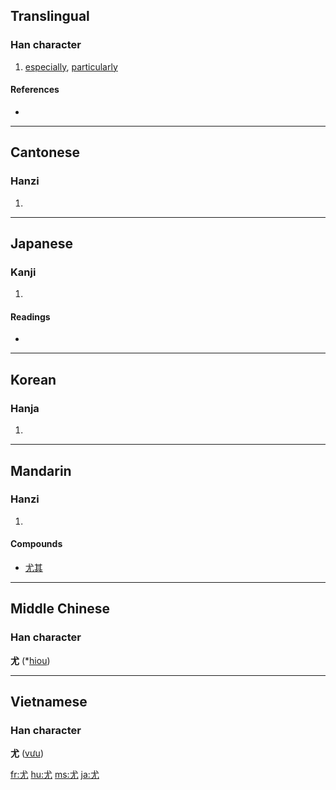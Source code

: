 {{see|尢}}
==Translingual==

===Han character===
{{Han char|rn=43|rad=尢|as=01|sn=4|four=4301<sub>0</sub>|canj=戈大山 (IKU)}}

# [[especially]], [[particularly]]

====References====
* {{Han ref|kx=0298.030|dkj=07543|dj=0593.050|hdz=10551.140|uh=5C24|ud=23588|bh=A4D7|bd=42199}}

----

==Cantonese==

===Hanzi===
{{yue-hanzi|jyut=|y=yau4}}

# {{defn|Cantonese}}

----

==Japanese==

===Kanji===
{{ja-kanji|grade=|rs=尢01}}

# {{defn|Japanese}}

====Readings====
* {{ja-readings|on=[[ゆう]] (yū)|kun=[[とがめる]] (togameru), [[とが]] (toga), [[もっとも]] (mottomo)}}

----

==Korean==

===Hanja===
{{ko-hanja|hangeul=우|rv=u|mr=u}}

# {{defn|Korean}}

----

==Mandarin==

===Hanzi===
{{cmn-hanzi|pin=[[yóu]] ([[you2]])|wg=yu<sup>2</sup>}}

# {{defn|Mandarin}}

====Compounds====
{{top2}}
* [[尤其]]
{{bottom}}

----

==Middle Chinese==
===Han character===
'''尤''' (*[[hiou ]])<!--asterisk indicates that this is a reconstructed pronunciation-->

----

==Vietnamese==
===Han character===
'''尤''' ([[vưu]])

[[fr:尤]]
[[hu:尤]]
[[ms:尤]]
[[ja:尤]]